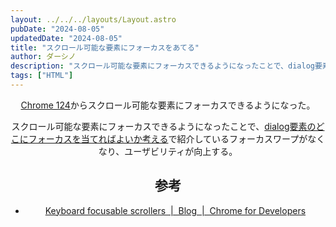 ```yaml
---
layout: ../../../layouts/Layout.astro
pubDate: "2024-08-05"
updatedDate: "2024-08-05"
title: "スクロール可能な要素にフォーカスをあてる"
author: ダーシノ
description: "スクロール可能な要素にフォーカスできるようになったことで、dialog要素のどこにフォーカスを当てればよいか考えるで紹介しているフォーカスワープがなくなり、ユーザビリティが向上する。"
tags: ["HTML"]
---
```



<Header {...frontmatter} />

[Chrome 124](https://developer.chrome.com/blog/keyboard-focusable-scrollers)からスクロール可能な要素にフォーカスできるようになった。


スクロール可能な要素にフォーカスできるようになったことで、[dialog要素のどこにフォーカスを当てればよいか考える](http://localhost:4321/til/posts/2024-06-12/dialog-focus)で紹介しているフォーカスワープがなくなり、ユーザビリティが向上する。


## 参考

- [Keyboard focusable scrollers  \|  Blog  \|  Chrome for Developers](https://developer.chrome.com/blog/keyboard-focusable-scrollers)
